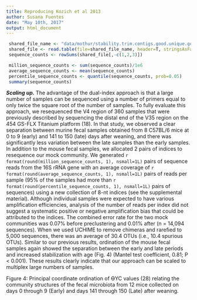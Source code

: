 ```yaml
---
title: Reproducing Kozich et al 2013
author: Susana Fuentes
date: "May 10th, 2017"
output: html_document
---
```


```r
 shared_file_name <- "data/mothur/stability.trim.contigs.good.unique.good.filter.unique.precluster.pick.pick.pick.opti_mcc.shared"
 shared_file <- read.table(file=shared_file_name, header=T, stringsAsFactors=F)
 sequence_counts <- rowSums(shared_file[,-c(1,2,3)])

 million_sequence_counts <- sum(sequence_counts)/1e6
 average_sequence_counts <- mean(sequence_counts)
 percentile_sequence_counts <- quantile(sequence_counts, prob=0.05)
 summary(sequence_counts)
```





***Scaling up.***
The advantage of the dual-index approach is that a large number of samples can be sequenced using a number of primers 
equal to only twice the square root of the number of samples. To fully evaluate this approach, we resequenced the V4 
region of 360 samples that were previously described by sequencing the distal end of the V35 region on the 
454 GS-FLX Titanium platform (18). In that study, we observed a clear separation between murine fecal samples 
obtained from 8 C57BL/6 mice at 0 to 9 (early) and 141 to 150 (late) days after weaning, and there was significantly 
less variation between the late samples than the early samples. In addition to the mouse fecal samples, we allocated 
2 pairs of indices to resequence our mock community. We generated `r format(round(million_sequence_counts, 1), nsmall=1L)` pairs of sequence reads 
from the 16S rRNA gene with an average coverage of `r format(round(average_sequence_counts, 1), nsmall=1L)` 
pairs of reads per sample (95% of the samples had more than `r format(round(percentile_sequence_counts, 1), nsmall=1L)` pairs of sequences) 
using a new collection of 8-nt indices (see the supplemental material). Although individual samples were expected 
to have various amplification efficiencies, analysis of the number of reads per index did not suggest a systematic 
positive or negative amplification bias that could be attributed to the indices. The combined error rate for the two 
mock communities was 0.07% before preclustering and 0.01% after (n = 14,094 sequences). When we used UCHIME to remove 
chimeras and rarefied to 5,000 sequences, there was an average of 30.4 OTUs (i.e., 10.4 spurious OTUs). Similar to our 
previous results, ordination of the mouse fecal samples again showed the separation between the early and late periods 
and increased stabilization with age (Fig. 4) (Mantel test coefficient, 0.81; P < 0.001). These results clearly 
indicate that our approach can be scaled to multiplex large numbers of samples.

Figure 4:
Principal coordinate ordination of ϴYC values (28) relating the community structures of the fecal microbiota from 12 
mice collected on days 0 through 9 (Early) and days 141 through 150 (Late) after weaning.


